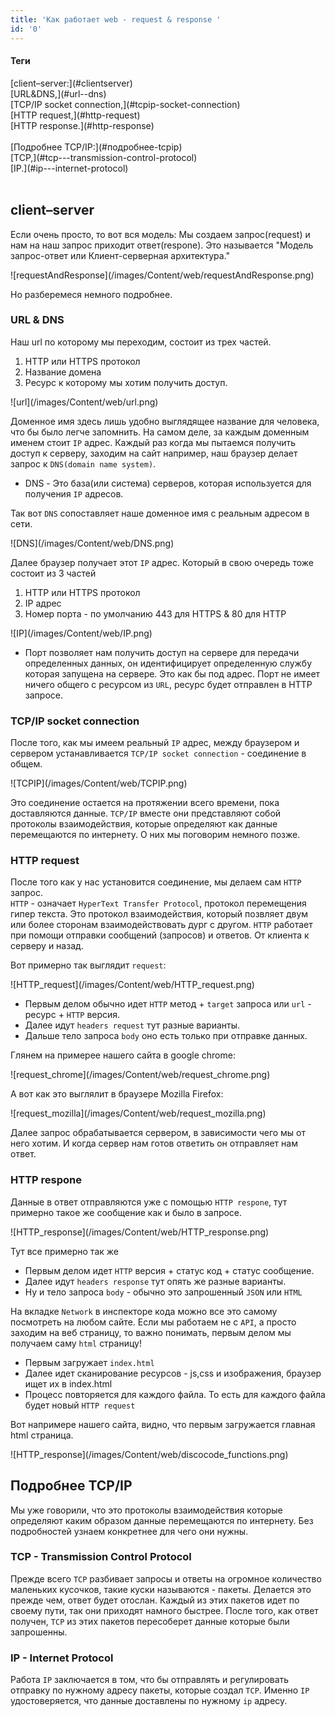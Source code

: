 ```yaml
---
title: 'Как работает web - request & response '
id: '0'
---
```


<div className = 'mdHead'>

#### Теги

<div className='tag_main'>[client–server:](#clientserver)</div> 
<div className='mini_tag_main'>[URL&DNS,](#url--dns)</div>
<div className='mini_tag_main'>[TCP/IP socket connection,](#tcpip-socket-connection)</div>
<div className='mini_tag_main'>[HTTP request,](#http-request)</div>
<div className='mini_tag_main'>[HTTP response.](#http-response)</div> <br/>
<div className='tag_main'>[Подробнее TCP/IP:](#подробнее-tcpip)</div>
<div className='mini_tag_main'>[TCP,](#tcp---transmission-control-protocol)</div>
<div className='mini_tag_main'>[IP.](#ip---internet-protocol)</div> <br/>

</div>


## client–server

Если очень просто, то вот вся модель: Мы создаем запрос(request) и нам на наш запрос приходит ответ(respone). Это называется "Модель запрос-ответ или Клиент-серверная архитектура."

<div className='container-img'> <span className="img"> ![requestAndResponse](/images/Content/web/requestAndResponse.png) </span></div>

Но разберемеся немного подробнее.

### URL & DNS

Наш url по которому мы переходим, состоит из трех частей.
1. HTTP или HTTPS протокол
2. Название домена
3. Ресурс к которому мы хотим получить доступ.

<div className='container-img'> <span className="img"> ![url](/images/Content/web/url.png) </span></div>

Доменное имя здесь лишь удобно выглядящее название для человека, что бы было легче запомнить. На самом деле, за каждым доменным именем стоит `IP` адрес.
Каждый раз когда мы пытаемся получить доступ к серверу, заходим на сайт например, наш браузер делает запрос к `DNS(domain name system)`.
* DNS - Это база(или система) серверов, которая используется для получения `IP` адресов.

Так вот `DNS` сопоставляет наше доменное имя с реальным адресом в сети.

<div className='container-img'> <span className="img"> ![DNS](/images/Content/web/DNS.png) </span></div>


Далее браузер получает этот `IP` адрес. Который в свою очередь тоже состоит из 3 частей
1. HTTP или HTTPS протокол
2. IP адрес
3. Номер порта - по умолчанию 443 для HTTPS & 80 для HTTP

<div className='container-img'> <span className="img"> ![IP](/images/Content/web/IP.png) </span></div>

* Порт позволяет нам получить доступ на сервере для передачи определенных данных, он идентифицирует определенную службу которая запущена на сервере. Это как бы под адрес. Порт не имеет ничего общего с ресурсом из `URL`, ресурс будет отправлен в HTTP запросе.

### TCP/IP socket connection

После того, как мы имеем реальный `IP` адрес, между браузером и сервером устанавливается `TCP/IP socket connection` - соединение в общем.

<div className='container-img'> <span className="img"> ![TCPIP](/images/Content/web/TCPIP.png) </span></div>

Это соединение остается на протяжении всего времени, пока доставляются данные.
`TCP/IP` вместе они представляют собой протоколы взаимодействия, которые определяют как данные перемещаются по интернету. О них мы поговорим немного позже.

### HTTP request
После того как у нас установится соединение, мы делаем сам `HTTP` запрос.<br/>
`HTTP` - означает `HyperText Transfer Protocol`, протокол перемещения гипер текста. Это протокол взаимодействия, который позвляет двум или более сторонам взаимодействовать дург с другом.
`HTTP` работает при помощи отправки сообщений (запросов) и ответов. От клиента к серверу и назад.

Вот примерно так выглядит `request`:

<div className='container-img'> <span className="img"> ![HTTP_request](/images/Content/web/HTTP_request.png) </span></div>

* Первым делом обычно идет `HTTP` метод + `target` запроса или `url` - ресурс + `HTTP` версия.
* Далее идут `headers request` тут разные варианты.
* Дальше тело запроса `body` оно есть только при отправке данных.

Глянем на примерее нашего сайта в google chrome:

<div className='container-img'> <span className="img"> ![request_chrome](/images/Content/web/request_chrome.png) </span></div>

А вот как это выглялит в браузере Mozilla Firefox:

<div className='container-img'> <span className="img"> ![request_mozilla](/images/Content/web/request_mozilla.png) </span></div>

Далее запрос обрабатывается сервером, в зависимости чего мы от него хотим. И когда сервер нам готов ответить он отправляет нам ответ.

### HTTP respone
Данные в ответ отправляются уже с помощью `HTTP respone`, тут  примерно такое же сообщение как и было в запросе.

<div className='container-img'> <span className="img"> ![HTTP_response](/images/Content/web/HTTP_response.png) </span></div>

Тут все примерно так же

* Первым делом идет `HTTP` версия + статус код + статус сообщение.
* Далее идут `headers response` тут опять же разные варианты.
* Ну и тело запроса `body` - обычно это запрошенный `JSON` или `HTML`

На вкладке `Network` в инспекторе кода можно все это самому посмотреть на любом сайте.
Если мы работаем не с `API`, а просто заходим на веб страницу, то важно понимать, первым делом мы получаем саму `html` страницу!
* Первым загружает `index.html`
* Далее идет сканирование ресурсов -  js,css и изображения, браузер ищет их в index.html
* Процесс повторяется для каждого файла. То есть для каждого файла будет новый `HTTP request`

Вот напримере нашего сайта, видно, что первым загружается главная html страница.

<div className='container-img'> <span className="img"> ![HTTP_response](/images/Content/web/discocode_functions.png) </span></div>


## Подробнее TCP/IP

Мы уже говорили, что это протоколы взаимодействия которые определяют каким образом данные перемещаются по интернету. Без подробностей узнаем конкретнее для чего они нужны.

### TCP - Transmission Control Protocol
Прежде всего `TCP` разбивает запросы и ответы на огромное количество маленьких кусочков, такие куски называются  - пакеты.
Делается это прежде чем, ответ будет отослан. Каждый из этих пакетов идет по своему пути, так они приходят намного быстрее. После того, как ответ получен, `TCP` из этих пакетов пересоберет данные которые были запрошенны. 
### IP - Internet Protocol
Работа `IP` заключается в том, что бы отправлять и регулировать отправку по нужному адресу пакеты, которые создал `TCP`. Именно `IP` удостоверяется, что данные доставлены по нужному `ip` адресу.

